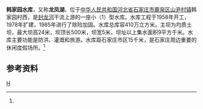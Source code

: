 {{Infobox Reservoir 
|name = 韩家园水库
|nickname =龙凤湖
|image = 
|image_caption = 
|map = 
|map_caption = 
|pushpin_map = China Hebei
|pushpin_map_caption =  韩家园水库在河北的位置
|code =
|class = 小（1）型水库
|location_of_reservoir = 
|location_of_dam =[[河北省|河北省]][[石家庄市|石家庄市]][[鹿泉区|鹿泉区]]<br>[[山尹村镇|山尹村镇]]韩家园村西
|inflow =
|outflow =[[封龙河|封龙河]]
|catchment_area =9
|reservoir_area =
|mean_depth = 
|maximum_depth = 
|flood_level = 
|normal_water_level =
|dead_water_level = 
|water_quality = 
|island = 
|maximum_storage_capacity =410万
|normal_storage_capacity =
|type_of_dam =均质土坝
|elevation_of_dam =
|height_of_dam =24
|length_of_dam =500
|width_of_dam =5
|installed_capacity =
|irrigated_area =1.33万公顷
|start = 1958年
|complete = 
|cost = 
|emigrate =
|latd = 37
|latm = 55
|lats = 39
|latNS =N 
|longd = 114
|longm = 22
|longs =45
|longEW = E
|website = 
|footnotes = <ref name="中国河湖大典">{{cite book zh |author=《[[中国河湖大典|中国河湖大典]]》编纂委员会 |title=《中国河湖大典·海河卷》 |format=M |edition=1 |location=北京 |publisher=中国水利水电出版社 |date=2013年1月 |pages=157页 |id= ISBN 978-7-5170-0563-6}}</ref>
}}
'''韩家园水库'''，又称'''龙凤湖'''，位于[[中华人民共和国|中华人民共和国]][[河北省|河北省]][[石家庄市|石家庄市]][[鹿泉区|鹿泉区]][[山尹村镇|山尹村镇]]韩家园村西，是[[封龙河|封龙河]]干流上游的一座小（1）型水库。水库工程于1958年开工，1978年扩建，1985年进行了除险加固。水库总库容410万立方米。主坝为均质土坝，最大坝高24米，坝顶长500米，坝宽5米，坝址以上集水面积9平方千米。水库主要功能是防洪、灌溉和旅游。水库距石家庄市区15千米，是石家庄周边重要的休闲度假场所。<ref name="中国河湖大典"/>

==参考资料==
{{reflist}}
[[Category:河北水库|H]]